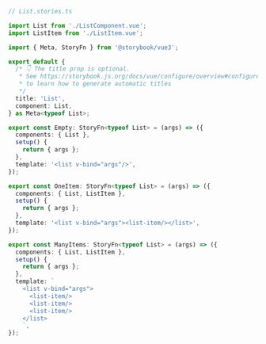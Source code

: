 ```ts
// List.stories.ts

import List from './ListComponent.vue';
import ListItem from './ListItem.vue';

import { Meta, StoryFn } from '@storybook/vue3';

export default {
  /* 👇 The title prop is optional.
   * See https://storybook.js.org/docs/vue/configure/overview#configure-story-loading
   * to learn how to generate automatic titles
   */
  title: 'List',
  component: List,
} as Meta<typeof List>;

export const Empty: StoryFn<typeof List> = (args) => ({
  components: { List },
  setup() {
    return { args };
  },
  template: '<list v-bind="args"/>',
});

export const OneItem: StoryFn<typeof List> = (args) => ({
  components: { List, ListItem },
  setup() {
    return { args };
  },
  template: '<list v-bind="args"><list-item/></list>',
});

export const ManyItems: StoryFn<typeof List> = (args) => ({
  components: { List, ListItem },
  setup() {
    return { args };
  },
  template: `
    <list v-bind="args">
      <list-item/>
      <list-item/>
      <list-item/>
    </list>
    `,
});
```
